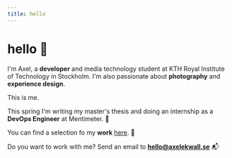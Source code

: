 ```yaml
---
title: hello
---
```



# hello 👋

I'm Axel, a **developer** and media technology student at KTH Royal Institute of Technology in Stockholm. I'm also passionate about **photography** and **experience design**.

<ProfileCard>This is me.</ProfileCard>

This spring I'm writing my master's thesis and doing an internship as a **DevOps Engineer** at Mentimeter. 🎉

You can find a selection fo my **work** [here](/work). 🔨

Do you want to work with me? Send an email to **[hello@axelekwall.se](mailto:hello@axelekwall.se)** 📬
